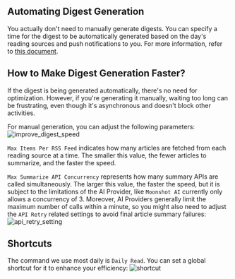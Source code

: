 ## Automating Digest Generation

You actually don't need to manually generate digests. You can specify a time for the digest to be automatically generated based on the day's reading sources and push notifications to you. For more information, refer to [this document](/docs/automate-daily-digest).

## How to Make Digest Generation Faster?

If the digest is being generated automatically, there's no need for optimization. However, if you're generating it manually, waiting too long can be frustrating, even though it's asynchronous and doesn't block other activities.

For manual generation, you can adjust the following parameters:
![improve_digest_speed](https://tidyread.s3.us-west-2.amazonaws.com/improve_digest_speed.png)

`Max Items Per RSS Feed` indicates how many articles are fetched from each reading source at a time. The smaller this value, the fewer articles to summarize, and the faster the speed.

`Max Summarize API Concurrency` represents how many summary APIs are called simultaneously. The larger this value, the faster the speed, but it is subject to the limitations of the AI Provider, like `Moonshot AI` currently only allows a concurrency of 3.
Moreover, AI Providers generally limit the maximum number of calls within a minute, so you might also need to adjust the `API Retry` related settings to avoid final article summary failures:
![api_retry_setting](https://tidyread.s3.us-west-2.amazonaws.com/api_retry_setting.png)

## Shortcuts

The command we use most daily is `Daily Read`. You can set a global shortcut for it to enhance your efficiency:
![shortcut](https://tidyread.s3.us-west-2.amazonaws.com/shortcut.png)
